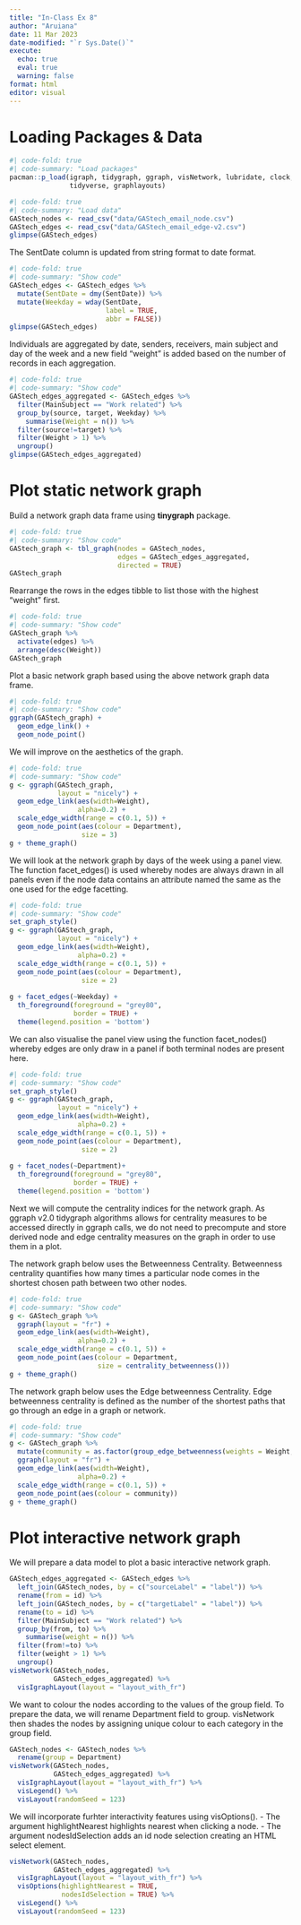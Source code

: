 ```yaml
---
title: "In-Class Ex 8"
author: "Aruiana"
date: 11 Mar 2023
date-modified: "`r Sys.Date()`"
execute: 
  echo: true
  eval: true
  warning: false
format: html
editor: visual
---
```


# Loading Packages & Data

```r
#| code-fold: true
#| code-summary: "Load packages"
pacman::p_load(igraph, tidygraph, ggraph, visNetwork, lubridate, clock,
               tidyverse, graphlayouts)
```

```r
#| code-fold: true
#| code-summary: "Load data"
GAStech_nodes <- read_csv("data/GAStech_email_node.csv")
GAStech_edges <- read_csv("data/GAStech_email_edge-v2.csv")
glimpse(GAStech_edges)
```

The SentDate column is updated from string format to date format.

```r
#| code-fold: true
#| code-summary: "Show code"
GAStech_edges <- GAStech_edges %>%
  mutate(SentDate = dmy(SentDate)) %>%
  mutate(Weekday = wday(SentDate,
                        label = TRUE,
                        abbr = FALSE))
glimpse(GAStech_edges)
```

Individuals are aggregated by date, senders, receivers, main subject and day of the week and a new field "weight" is added based on the number of records in each aggregation.

```r
#| code-fold: true
#| code-summary: "Show code"
GAStech_edges_aggregated <- GAStech_edges %>%
  filter(MainSubject == "Work related") %>%
  group_by(source, target, Weekday) %>%
    summarise(Weight = n()) %>%
  filter(source!=target) %>%
  filter(Weight > 1) %>%
  ungroup()
glimpse(GAStech_edges_aggregated)
```

# Plot static network graph

Build a network graph data frame using **tinygraph** package.

```r
#| code-fold: true
#| code-summary: "Show code"
GAStech_graph <- tbl_graph(nodes = GAStech_nodes,
                           edges = GAStech_edges_aggregated, 
                           directed = TRUE)
GAStech_graph
```

Rearrange the rows in the edges tibble to list those with the highest "weight" first.

```r
#| code-fold: true
#| code-summary: "Show code"
GAStech_graph %>%
  activate(edges) %>%
  arrange(desc(Weight))
GAStech_graph
```

Plot a basic network graph based using the above network graph data frame.

```r
#| code-fold: true
#| code-summary: "Show code"
ggraph(GAStech_graph) +
  geom_edge_link() +
  geom_node_point()
```

We will improve on the aesthetics of the graph.

```r
#| code-fold: true
#| code-summary: "Show code"
g <- ggraph(GAStech_graph, 
            layout = "nicely") +
  geom_edge_link(aes(width=Weight), 
                 alpha=0.2) +
  scale_edge_width(range = c(0.1, 5)) +
  geom_node_point(aes(colour = Department), 
                  size = 3)
g + theme_graph()
```

We will look at the network graph by days of the week using a panel view. The function facet_edges() is used whereby nodes are always drawn in all panels even if the node data contains an attribute named the same as the one used for the edge facetting.

```r
#| code-fold: true
#| code-summary: "Show code"
set_graph_style() 
g <- ggraph(GAStech_graph, 
            layout = "nicely") + 
  geom_edge_link(aes(width=Weight), 
                 alpha=0.2) +
  scale_edge_width(range = c(0.1, 5)) +
  geom_node_point(aes(colour = Department), 
                  size = 2)
  
g + facet_edges(~Weekday) +
  th_foreground(foreground = "grey80",  
                border = TRUE) +
  theme(legend.position = 'bottom')
```

We can also visualise the panel view using the function facet_nodes() whereby edges are only draw in a panel if both terminal nodes are present here.

```r
#| code-fold: true
#| code-summary: "Show code"
set_graph_style()
g <- ggraph(GAStech_graph, 
            layout = "nicely") + 
  geom_edge_link(aes(width=Weight), 
                 alpha=0.2) +
  scale_edge_width(range = c(0.1, 5)) +
  geom_node_point(aes(colour = Department), 
                  size = 2)
  
g + facet_nodes(~Department)+
  th_foreground(foreground = "grey80",  
                border = TRUE) +
  theme(legend.position = 'bottom')
```

Next we will compute the centrality indices for the network graph. As ggraph v2.0 tidygraph algorithms allows for centrality measures to be accessed directly in ggraph calls, we do not need to precompute and store derived node and edge centrality measures on the graph in order to use them in a plot.

The network graph below uses the Betweenness Centrality. Betweenness centrality quantifies how many times a particular node comes in the shortest chosen path between two other nodes.

```r
#| code-fold: true
#| code-summary: "Show code"
g <- GAStech_graph %>%
  ggraph(layout = "fr") + 
  geom_edge_link(aes(width=Weight), 
                 alpha=0.2) +
  scale_edge_width(range = c(0.1, 5)) +
  geom_node_point(aes(colour = Department, 
                      size = centrality_betweenness()))
g + theme_graph()
```

The network graph below uses the Edge betweenness Centrality. Edge betweenness centrality is defined as the number of the shortest paths that go through an edge in a graph or network.

```r
#| code-fold: true
#| code-summary: "Show code"
g <- GAStech_graph %>%
  mutate(community = as.factor(group_edge_betweenness(weights = Weight, directed = TRUE))) %>%
  ggraph(layout = "fr") + 
  geom_edge_link(aes(width=Weight), 
                 alpha=0.2) +
  scale_edge_width(range = c(0.1, 5)) +
  geom_node_point(aes(colour = community))  
g + theme_graph()
```

# Plot interactive network graph

We will prepare a data model to plot a basic interactive network graph.

```r
GAStech_edges_aggregated <- GAStech_edges %>%
  left_join(GAStech_nodes, by = c("sourceLabel" = "label")) %>%
  rename(from = id) %>%
  left_join(GAStech_nodes, by = c("targetLabel" = "label")) %>%
  rename(to = id) %>%
  filter(MainSubject == "Work related") %>%
  group_by(from, to) %>%
    summarise(weight = n()) %>%
  filter(from!=to) %>%
  filter(weight > 1) %>%
  ungroup()
visNetwork(GAStech_nodes,
           GAStech_edges_aggregated) %>%
  visIgraphLayout(layout = "layout_with_fr") 
```

We want to colour the nodes according to the values of the group field. To prepare the data, we will rename Department field to group. visNetwork then shades the nodes by assigning unique colour to each category in the group field.

```r
GAStech_nodes <- GAStech_nodes %>%
  rename(group = Department)
visNetwork(GAStech_nodes,
           GAStech_edges_aggregated) %>%
  visIgraphLayout(layout = "layout_with_fr") %>%
  visLegend() %>%
  visLayout(randomSeed = 123)
```

We will incorporate furhter interactivity features using visOptions().
- The argument highlightNearest highlights nearest when clicking a node.
- The argument nodesIdSelection adds an id node selection creating an HTML select element.

```r
visNetwork(GAStech_nodes,
           GAStech_edges_aggregated) %>%
  visIgraphLayout(layout = "layout_with_fr") %>%
  visOptions(highlightNearest = TRUE,
             nodesIdSelection = TRUE) %>%
  visLegend() %>%
  visLayout(randomSeed = 123)
```